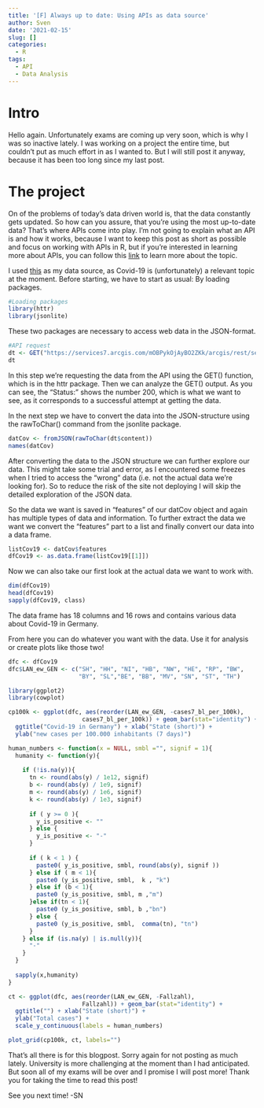 ```yaml
---
title: '[F] Always up to date: Using APIs as data source'
author: Sven
date: '2021-02-15'
slug: []
categories:
  - R
tags:
  - API
  - Data Analysis
---
```


# Intro

Hello again. Unfortunately exams are coming up very soon, which is why I was
so inactive lately. I was working on a project the entire time, but couldn't 
put as much effort in as I wanted to. But I will still post it anyway, because
it has been too long since my last post. 

# The project

On of the problems of today's data driven world is, that the data constantly 
gets updated. So how can you assure, that you're using the most up-to-date data?
That's where APIs come into play. I'm not going to explain what an API is and how
it works, because I want to keep this post as short as possible and focus on working 
with APIs in R, but if you're interested in learning more about APIs, you can follow this
[link](https://en.wikipedia.org/wiki/API){target="_blank"} to learn more about the topic.

I used [this](https://npgeo-corona-npgeo-de.hub.arcgis.com/datasets/dd4580c810204019a7b8eb3e0b329dd6_0){target="_blank"} as my data source, as Covid-19 is (unfortunately) a 
relevant topic at the moment. Before starting, we have to start as usual: By loading 
packages.

```r
#Loading packages
library(httr)
library(jsonlite)
```

These two packages are necessary to access web data in the JSON-format. 

```r
#API request
dt <- GET("https://services7.arcgis.com/mOBPykOjAyBO2ZKk/arcgis/rest/services/Coronaf%C3%A4lle_in_den_Bundesl%C3%A4ndern/FeatureServer/0/query?where=1%3D1&outFields=*&outSR=4326&f=json")
dt
```

In this step we're requesting the data from the API using the GET() function,
which is in the httr package. Then we can analyze the GET() output.
As you can see, the "Status:" shows the number 200, which is what we want to see,
as it corresponds to a successful attempt at getting the data. 

In the next step we have to convert the data into the JSON-structure using the 
rawToChar() command from the jsonlite package.

```r
datCov <- fromJSON(rawToChar(dt$content))
names(datCov)
```

After converting the data to the JSON structure we can further explore our data.
This might take some trial and error, as I encountered some freezes when I 
tried to access the "wrong" data (i.e. not the actual data we're looking for).
So to reduce the risk of the site not deploying I will skip the detailed exploration
of the JSON data.

So the data we want is saved in "features" of our datCov object and again has multiple
types of data and information. To further extract the data we want we convert the 
"features" part to a list and finally convert our data into a data frame.

```r
listCov19 <- datCov$features
dfCov19 <- as.data.frame(listCov19[[1]])
```

Now we can also take our first look at the actual data we want to work with.

```r
dim(dfCov19)
head(dfCov19)
sapply(dfCov19, class)
```

The data frame has 18 columns and 16 rows and contains various data about 
Covid-19 in Germany. 

From here you can do whatever you want with the data. Use it for analysis or create
plots like those two!

```r
dfc <- dfCov19
dfc$LAN_ew_GEN <- c("SH", "HH", "NI", "HB", "NW", "HE", "RP", "BW",
                    "BY", "SL","BE", "BB", "MV", "SN", "ST", "TH")

library(ggplot2)
library(cowplot)

cp100k <- ggplot(dfc, aes(reorder(LAN_ew_GEN, -cases7_bl_per_100k), 
                     cases7_bl_per_100k)) + geom_bar(stat="identity") + 
  ggtitle("Covid-19 in Germany") + xlab("State (short)") +
  ylab("new cases per 100.000 inhabitants (7 days)")

human_numbers <- function(x = NULL, smbl ="", signif = 1){
  humanity <- function(y){
    
    if (!is.na(y)){
      tn <- round(abs(y) / 1e12, signif)
      b <- round(abs(y) / 1e9, signif)
      m <- round(abs(y) / 1e6, signif)
      k <- round(abs(y) / 1e3, signif)
      
      if ( y >= 0 ){
        y_is_positive <- ""
      } else {
        y_is_positive <- "-"
      }
      
      if ( k < 1 ) {
        paste0( y_is_positive, smbl, round(abs(y), signif ))
      } else if ( m < 1){
        paste0 (y_is_positive, smbl,  k , "k")
      } else if (b < 1){
        paste0 (y_is_positive, smbl, m ,"m")
      }else if(tn < 1){
        paste0 (y_is_positive, smbl, b ,"bn")
      } else {
        paste0 (y_is_positive, smbl,  comma(tn), "tn")
      }
    } else if (is.na(y) | is.null(y)){
      "-"
    }
  }
  
  sapply(x,humanity)
}

ct <- ggplot(dfc, aes(reorder(LAN_ew_GEN, -Fallzahl), 
                     Fallzahl)) + geom_bar(stat="identity") + 
  ggtitle("") + xlab("State (short)") +
  ylab("Total cases") +
  scale_y_continuous(labels = human_numbers)

plot_grid(cp100k, ct, labels="")
```

That's all there is for this blogpost. Sorry again for not posting as much lately.
University is more challenging at the moment than I had anticipated. 
But soon all of my exams will be over and I promise I will post more!
Thank you for taking the time to read this post! 

See you next time! -SN


